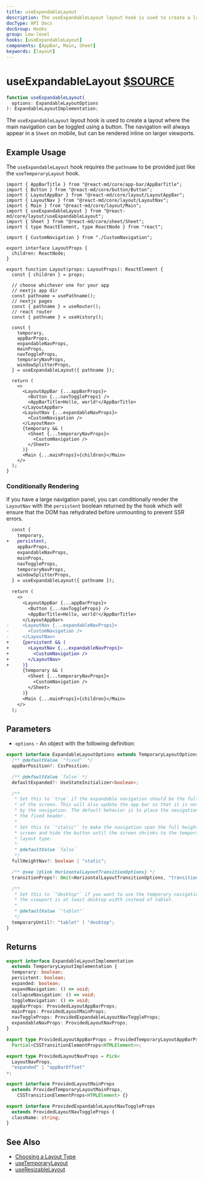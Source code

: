 ```yaml
---
title: useExpandableLayout
description: The useExpandableLayout layout hook is used to create a layout where the main navigation can be toggled using a button. The navigation will always appear in a Sheet on mobile, but can be rendered inline on larger viewports.
docType: API Docs
docGroup: Hooks
group: Low-level
hooks: [useExpandableLayout]
components: [AppBar, Main, Sheet]
keywords: [layout]
---
```


# useExpandableLayout [$SOURCE](packages/core/src/layout/useExpandableLayout.ts)

```ts disableTransform
function useExpandableLayout(
  options: ExpandableLayoutOptions
): ExpandableLayoutImplementation;
```

The `useExpandableLayout` layout hook is used to create a layout where
the main navigation can be toggled using a button. The navigation will
always appear in a `Sheet` on mobile, but can be rendered inline on
larger viewports.

## Example Usage

The `useExpandableLayout` hook requires the `pathname` to be provided just like
the `useTemporaryLayout` hook.

```tsx
import { AppBarTitle } from "@react-md/core/app-bar/AppBarTitle";
import { Button } from "@react-md/core/button/Button";
import { LayoutAppBar } from "@react-md/core/layout/LayoutAppBar";
import { LayoutNav } from "@react-md/core/layout/LayoutNav";
import { Main } from "@react-md/core/layout/Main";
import { useExpandableLayout } from "@react-md/core/layout/useExpandableLayout";
import { Sheet } from "@react-md/core/sheet/Sheet";
import { type ReactElement, type ReactNode } from "react";

import { CustomNavigation } from "./CustomNavigation";

export interface LayoutProps {
  children: ReactNode;
}

export function Layout(props: LayoutProps): ReactElement {
  const { children } = props;

  // choose whichever one for your app
  // nextjs app dir
  const pathname = usePathname();
  // nextjs pages
  const { pathname } = useRouter();
  // react router
  const { pathname } = useHistory();

  const {
    temporary,
    appBarProps,
    expandableNavProps,
    mainProps,
    navToggleProps,
    temporaryNavProps,
    windowSplitterProps,
  } = useExpandableLayout({ pathname });

  return (
    <>
      <LayoutAppBar {...appBarProps}>
        <Button {...navToggleProps} />
        <AppBarTitle>Hello, world!</AppBarTitle>
      </LayoutAppBar>
      <LayoutNav {...expandableNavProps}>
        <CustomNavigation />
      </LayoutNav>
      {temporary && (
        <Sheet {...temporaryNavProps}>
          <CustomNavigation />
        </Sheet>
      )}
      <Main {...mainProps}>{children}</Main>
    </>
  );
}
```

### Conditionally Rendering

If you have a large navigation panel, you can conditionally render the
`LayoutNav` with the `persistent` boolean returned by the hook which will
ensure that the DOM has rehydrated before unmounting to prevent SSR errors.

```diff
  const {
    temporary,
+   persistent,
    appBarProps,
    expandableNavProps,
    mainProps,
    navToggleProps,
    temporaryNavProps,
    windowSplitterProps,
  } = useExpandableLayout({ pathname });

  return (
    <>
      <LayoutAppBar {...appBarProps}>
        <Button {...navToggleProps} />
        <AppBarTitle>Hello, world!</AppBarTitle>
      </LayoutAppBar>
-     <LayoutNav {...expandableNavProps}>
-       <CustomNavigation />
-     </LayoutNav>
+     {persistent && (
+       <LayoutNav {...expandableNavProps}>
+         <CustomNavigation />
+       </LayoutNav>
+     )}
      {temporary && (
        <Sheet {...temporaryNavProps}>
          <CustomNavigation />
        </Sheet>
      )}
      <Main {...mainProps}>{children}</Main>
    </>
  );
```

## Parameters

- `options` - An object with the following definition:

```ts disableTransform
export interface ExpandableLayoutOptions extends TemporaryLayoutOptions {
  /** @defaultValue `"fixed"` */
  appBarPosition?: CssPosition;

  /** @defaultValue `false` */
  defaultExpanded?: UseStateInitializer<boolean>;

  /**
   * Set this to `true` if the expandable navigation should be the full height
   * of the screen. This will also update the app bar so that it is not covered
   * by the navigation. The default behavior is to place the navigation below
   * the fixed header.
   *
   * Set this to `"static"` to make the navigation span the full height of the
   * screen and hide the button until the screen shrinks to the temporary
   * layout type.
   *
   * @defaultValue `false`
   */
  fullHeightNav?: boolean | "static";

  /** @see {@link HorizontalLayoutTransitionOptions} */
  transitionProps?: Omit<HorizontalLayoutTransitionOptions, "transitionIn">;

  /**
   * Set this to `"desktop"` if you want to use the temporary navigation until
   * the viewport is at least desktop width instead of tablet.
   *
   * @defaultValue `"tablet"`
   */
  temporaryUntil?: "tablet" | "desktop";
}
```

## Returns

```ts disableTransform
export interface ExpandableLayoutImplementation
  extends TemporaryLayoutImplementation {
  temporary: boolean;
  persistent: boolean;
  expanded: boolean;
  expandNavigation: () => void;
  collapseNavigation: () => void;
  toggleNavigation: () => void;
  appBarProps: ProvidedLayoutAppBarProps;
  mainProps: ProvidedLayoutMainProps;
  navToggleProps: ProvidedExpandableLayoutNavToggleProps;
  expandableNavProps: ProvidedLayoutNavProps;
}

export type ProvidedLayoutAppBarProps = ProvidedTemporaryLayoutAppBarProps &
  Partial<CSSTransitionElementProps<HTMLElement>>;

export type ProvidedLayoutNavProps = Pick<
  LayoutNavProps,
  "expanded" | "appBarOffset"
>;

export interface ProvidedLayoutMainProps
  extends ProvidedTemporaryLayoutMainProps,
    CSSTransitionElementProps<HTMLElement> {}

export interface ProvidedExpandableLayoutNavToggleProps
  extends ProvidedLayoutNavToggleProps {
  className: string;
}
```

## See Also

- [Choosing a Layout Type](/getting-started/layout#choosing-a-layout-type)
- [useTemporaryLayout](./use-temporary-layout)
- [useResizableLayout](./use-resizable-layout)
